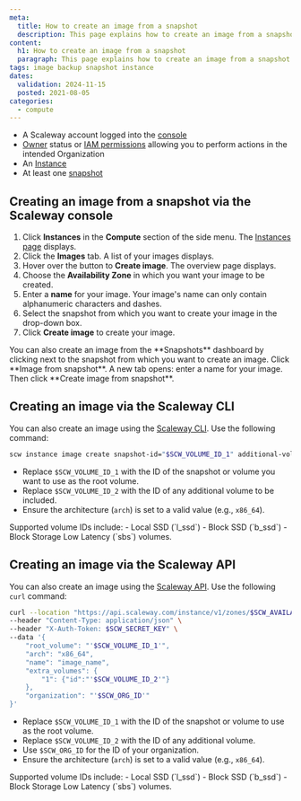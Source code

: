 ```yaml
---
meta:
  title: How to create an image from a snapshot
  description: This page explains how to create an image from a snapshot of a Scaleway Instance.
content:
  h1: How to create an image from a snapshot
  paragraph: This page explains how to create an image from a snapshot of a Scaleway Instance.
tags: image backup snapshot instance
dates:
  validation: 2024-11-15
  posted: 2021-08-05
categories:
  - compute
---
```


<Macro id="requirements" />

- A Scaleway account logged into the [console](https://console.scaleway.com)
- [Owner](/identity-and-access-management/iam/concepts/#owner) status or [IAM permissions](/identity-and-access-management/iam/concepts/#permission) allowing you to perform actions in the intended Organization
- An [Instance](/compute/instances/how-to/create-an-instance/)
- At least one [snapshot](/compute/instances/how-to/create-a-snapshot/)

## Creating an image from a snapshot via the Scaleway console

1. Click **Instances** in the **Compute** section of the side menu. The [Instances page](https://console.scaleway.com/instance/servers) displays.
2. Click the **Images** tab. A list of your images displays.
3. Hover over the <Icon name="plus" /> button to **Create image**. The overview page displays.
4. Choose the **Availability Zone** in which you want your image to be created.
5. Enter a **name** for your image.
    <Message type="note">
      Your image's name can only contain alphanumeric characters and dashes.
    </Message>
6. Select the snapshot from which you want to create your image in the drop-down box.
7. Click **Create image** to create your image.

<Message type="tip">
  You can also create an image from the **Snapshots** dashboard by clicking <Icon name="more"/> next to the snapshot from which you want to create an image. Click **Image from snapshot**. A new tab opens: enter a name for your image. Then click **Create image from snapshot**.
</Message>

## Creating an image via the Scaleway CLI

You can also create an image using the [Scaleway CLI](/developer-tools/scaleway-cli/quickstart/). Use the following command:

```bash
scw instance image create snapshot-id="$SCW_VOLUME_ID_1" additional-volumes.0.id="$SCW_VOLUME_ID_2" arch="x86_64"
```

- Replace `$SCW_VOLUME_ID_1` with the ID of the snapshot or volume you want to use as the root volume.
- Replace `$SCW_VOLUME_ID_2` with the ID of any additional volume to be included.
- Ensure the architecture (`arch`) is set to a valid value (e.g., `x86_64`).

<Message type="note">
  Supported volume IDs include:
  - Local SSD (`l_ssd`)
  - Block SSD (`b_ssd`)
  - Block Storage Low Latency (`sbs`) volumes.
</Message>

## Creating an image via the Scaleway API

You can also create an image using the [Scaleway API](https://www.scaleway.com/en/developers/api/instance/#path-images-create-an-instance-image). Use the following `curl` command:

```bash
curl --location "https://api.scaleway.com/instance/v1/zones/$SCW_AVAILABILITY_ZONE/images" \
--header "Content-Type: application/json" \
--header "X-Auth-Token: $SCW_SECRET_KEY" \
--data '{
    "root_volume": "'$SCW_VOLUME_ID_1'",
    "arch": "x86_64",
    "name": "image_name",
    "extra_volumes": {
        "1": {"id":"'$SCW_VOLUME_ID_2'"}
    },
    "organization": "'$SCW_ORG_ID'"
}'
```

- Replace `$SCW_VOLUME_ID_1` with the ID of the snapshot or volume to use as the root volume.
- Replace `$SCW_VOLUME_ID_2` with the ID of any additional volume.
- Use `$SCW_ORG_ID` for the ID of your organization.
- Ensure the architecture (`arch`) is set to a valid value (e.g., `x86_64`).

<Message type="tip">
  Supported volume IDs include:
  - Local SSD (`l_ssd`)
  - Block SSD (`b_ssd`)
  - Block Storage Low Latency (`sbs`) volumes.
</Message>


